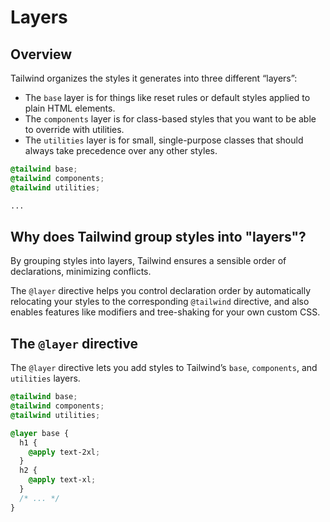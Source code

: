 # Layers

## Overview

Tailwind organizes the styles it generates into three different “layers”:
- The `base` layer is for things like reset rules or default styles applied to plain HTML elements.
- The `components` layer is for class-based styles that you want to be able to override with utilities.
- The `utilities` layer is for small, single-purpose classes that should always take precedence over any other styles.

```css title="main.css"
@tailwind base;
@tailwind components;
@tailwind utilities;

...
```

## Why does Tailwind group styles into "layers"?

By grouping styles into layers, Tailwind ensures a sensible order of declarations, minimizing conflicts.

The `@layer` directive helps you control declaration order by automatically relocating your styles to the corresponding `@tailwind` directive, and also enables features like modifiers and tree-shaking for your own custom CSS.


## The `@layer` directive

The `@layer` directive lets you add styles to Tailwind’s `base`, `components`, and `utilities` layers.

```css title="main.css"
@tailwind base;
@tailwind components;
@tailwind utilities;

@layer base {
  h1 {
    @apply text-2xl;
  }
  h2 {
    @apply text-xl;
  }
  /* ... */
}
```